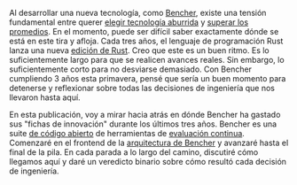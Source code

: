 Al desarrollar una nueva tecnología, como [Bencher][bencher], existe una tensión fundamental entre querer [elegir tecnología aburrida][choose boring technology] y [superar los promedios][beating the averages]. En el momento, puede ser difícil saber exactamente dónde se está en este tira y afloja. Cada tres años, el lenguaje de programación Rust lanza una nueva [edición de Rust][rust editions]. Creo que este es un buen ritmo. Es lo suficientemente largo para que se realicen avances reales. Sin embargo, lo suficientemente corto para no desviarse demasiado. Con Bencher cumpliendo 3 años esta primavera, pensé que sería un buen momento para detenerse y reflexionar sobre todas las decisiones de ingeniería que nos llevaron hasta aquí.

En esta publicación, voy a mirar hacia atrás en dónde Bencher ha gastado sus "fichas de innovación" durante los últimos tres años. Bencher es una suite [de código abierto][github bencher] de herramientas de [evaluación continua][continuous benchmarking]. Comenzaré en el frontend de la [arquitectura de Bencher][architecture] y avanzaré hasta el final de la pila. En cada parada a lo largo del camino, discutiré cómo llegamos aquí y daré un veredicto binario sobre cómo resultó cada decisión de ingeniería.

[bencher]: https://bencher.dev
[choose boring technology]: https://mcfunley.com/choose-boring-technology
[beating the averages]: https://paulgraham.com/avg.html
[rust editions]: https://doc.rust-lang.org/edition-guide/editions/
[github bencher]: https://github.com/bencherdev/bencher
[continuous benchmarking]: /es/docs/explanation/continuous-benchmarking/
[architecture]: /es/docs/reference/architecture/